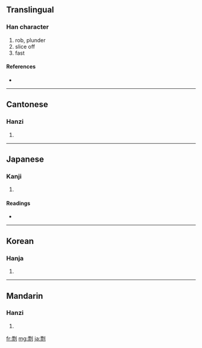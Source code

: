 ==Translingual==

===Han character===
{{Han char|rn=18|rad=刀|as=11|sn=13|four=1290<sub>0</sub>|canj=一火中弓 (MFLN)}}

# rob, plunder
# slice off
# fast

====References====
* {{Han ref|kx=0143.330|dkj=02160|dj=0324.120|hdz=10353.040|uh=527D|ud=21117|bh=B6D1|bd=46801}}

----

==Cantonese==

===Hanzi===
{{yue-hanzi|jyut=|y=piu5}}

# {{defn|Cantonese}}

----

==Japanese==

===Kanji===
{{ja-kanji|grade=|rs=刀11}}

# {{defn|Japanese}}

====Readings====
* {{ja-readings|on=[[ひょう]] (hyō)|kun=[[おびゃかす]] (obyakasu)}}

----

==Korean==

===Hanja===
{{ko-hanja|hangeul=표|rv=pyo|mr=p'yo}}

# {{defn|Korean}}

----

==Mandarin==

===Hanzi===
{{cmn-hanzi|pin=[[piào]] ([[piao4]])|wg=p'iao<sup>4</sup>}}

# {{defn|Mandarin}}

[[fr:剽]]
[[mg:剽]]
[[ja:剽]]